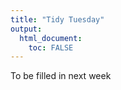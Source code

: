 ```yaml
---
title: "Tidy Tuesday"
output: 
  html_document:
    toc: FALSE
---
```

To be filled in next week










